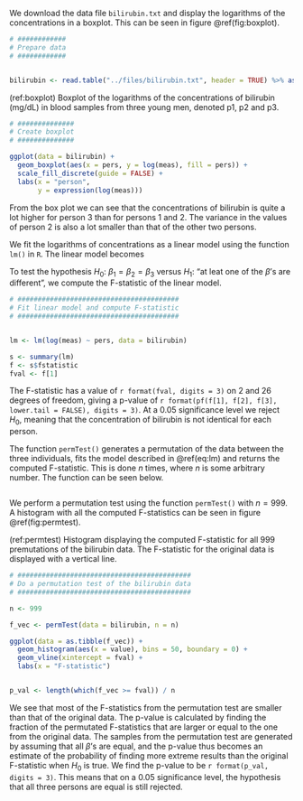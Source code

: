 \section{Problem B: Permutation test}

\subsection{1.}

We download the data file `bilirubin.txt` and display the logarithms of the concentrations in a boxplot. This can be seen in figure \@ref(fig:boxplot).

```r

# ############
# Prepare data
# ############


bilirubin <- read.table("../files/bilirubin.txt", header = TRUE) %>% as_tibble()

```

(ref:boxplot) Boxplot of the logarithms of the concentrations of bilirubin (mg/dL) in blood samples from three young men, denoted p1, p2 and p3.

```r

# ##############
# Create boxplot
# ##############

ggplot(data = bilirubin) +
  geom_boxplot(aes(x = pers, y = log(meas), fill = pers)) +
  scale_fill_discrete(guide = FALSE) +
  labs(x = "person",
       y = expression(log(meas)))

```

From the box plot we can see that the concentrations of bilirubin is quite a lot higher for person 3 than for persons 1 and 2. The variance in the values of person 2 is also a lot smaller than that of the other two persons. \todo[inline]{Don't know how much I should say here...}

We fit the logarithms of concentrations as a linear model using the function `lm()` in `R`. The linear model becomes

\begin{equation}
(\#eq:lm)
\log Y_{ij} = \beta_i + \varepsilon_{ij};\ i = 1, 2, 3 \text{ and } j = 1, ..., n_i.
\end{equation}

To test the hypothesis $H_0:\ \beta_1 = \beta_2 = \beta_3$ versus $H_1:$ "at leat one of the $\beta$'s are different", we compute the F-statistic of the linear model.

```r
# ########################################
# Fit linear model and compute F-statistic
# ########################################


lm <- lm(log(meas) ~ pers, data = bilirubin)

s <- summary(lm)
f <- s$fstatistic
fval <- f[1]

```

The F-statistic has a value of `r format(fval, digits = 3)` on 2 and 26 degrees of freedom, giving a p-value of `r format(pf(f[1], f[2], f[3], lower.tail = FALSE), digits = 3)`. At a $0.05$ significance level we reject $H_0$, meaning that the concentration of bilirubin is not identical for each person.

\subsection{2.}

The function `permTest()` generates a permutation of the data between the three individuals, fits the model described in \@ref(eq:lm) and returns the computed F-statistic. This is done $n$ times, where $n$ is some arbitrary number. The function can be seen below.

```r
```

\subsection{3.}

We perform a permutation test using the function `permTest()` with $n = 999$. A histogram with all the computed F-statistics can be seen in figure \@ref(fig:permtest).

(ref:permtest) Histogram displaying the computed F-statistic for all 999 premutations of the bilirubin data. The F-statistic for the original data is displayed with a vertical line.

```r
# ###########################################
# Do a permutation test of the bilirubin data
# ###########################################

n <- 999

f_vec <- permTest(data = bilirubin, n = n)

ggplot(data = as.tibble(f_vec)) +
  geom_histogram(aes(x = value), bins = 50, boundary = 0) +
  geom_vline(xintercept = fval) +
  labs(x = "F-statistic")


p_val <- length(which(f_vec >= fval)) / n

```

We see that most of the F-statistics from the permutation test are smaller than that of the original data.
The p-value is calculated by finding the fraction of the permutated F-statistics that are larger or equal to the one from the original data. The samples from the permutation test are generated by assuming that all $\beta$'s are equal, and the p-value thus becomes an estimate of the probability of finding more extreme results than the original F-statistic when $H_0$ is true.
We find the p-value to be `r format(p_val, digits = 3)`. This means that on a $0.05$ significance level, the hypothesis that all three persons are equal is still rejected. 

\todo[inline]{this might be larger than 0.05. Check this before delivery!!!!!!!}


